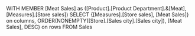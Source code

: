 WITH
	MEMBER [Meat Sales] as ([Product].[Product Department].&[Meat], [Measures].[Store sales])
SELECT {[Measures].[Store sales], [Meat Sales]} on columns,
ORDER(NONEMPTY([Store].[Sales city].[Sales city]), [Meat Sales], DESC) on rows
FROM Sales